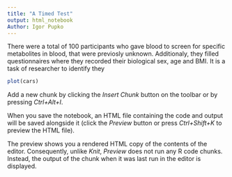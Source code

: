 ```yaml
---
title: "A Timed Test"
output: html_notebook
Author: Igor Pupko
---
```


There were a total of 100 participants who gave blood to screen for specific metabolites in blood, that were previosly unknown. Additionaly, they filled questionnaires where they recorded their biological sex, age and BMI. It is a task of researcher to identify they 

```r
plot(cars)
```

Add a new chunk by clicking the *Insert Chunk* button on the toolbar or by pressing *Ctrl+Alt+I*.

When you save the notebook, an HTML file containing the code and output will be saved alongside it (click the *Preview* button or press *Ctrl+Shift+K* to preview the HTML file).

The preview shows you a rendered HTML copy of the contents of the editor. Consequently, unlike *Knit*, *Preview* does not run any R code chunks. Instead, the output of the chunk when it was last run in the editor is displayed.
